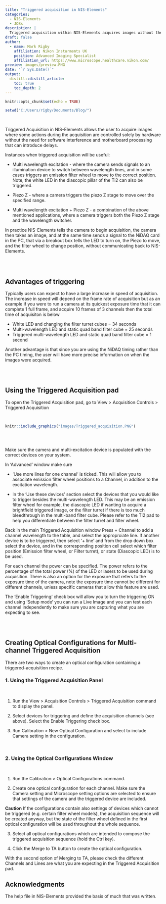 ```yaml
---
title: "Triggered acquisition in NIS-Elements"
categories:
  - NIS-Elements
  - JOBs
description: |
  Triggered acquisition within NIS-Elements acquires images without the need for software communication to markedly increase speed of multi-colour and z-stack imaging experiments.
draft: false
author:
  - name: Mark Rigby 
    affiliation: Nikon Insturments UK
    position: Advanced Imaging Specialist
    affiliation_url: https://www.microscope.healthcare.nikon.com/
preview: images/preview.PNG
date: "`r Sys.Date()`"
output:
  distill::distill_article:
    toc: true
    toc_depth: 2
---
```


```r
knitr::opts_chunk$set(echo = TRUE)

setwd("C:/Users/rigby/Documents/Blog/")

```

<br>

Triggered Acquisition in NIS-Elements allows the user to acquire images where some actions during the acquisition are controlled solely by hardware  without the need for software interference and motherboard processing that can introduce delays. 

Instances when triggered acquisition will be useful:

 * Multi wavelength excitation - where the camera sends signals to an illumination device to switch between wavelength lines, and in some cases triggers an emission filter wheel to move to the correct position. Note, the white LED in the diascopic pillar of the Ti2 can also be triggered.


 * Piezo Z - where a camera triggers the piezo Z stage to move over the specified range.


 * Multi wavelength excitation + Piezo Z - a combination of the above mentioned applications, where a camera triggers both the Piezo Z stage and the wavelength switcher.


In practice NIS-Elements tells the camera to begin acquisition, the camera then takes an image, and at the same time sends a signal to the NiDAQ card in the PC, that via a breakout box tells the LED to turn on, the Piezo to move, and the filter wheel to change position, without communicating back to NIS-Elements.

<br>
<br>

## Advantages of triggering



Typically users can expect to have a large increase in speed of acquisition. The increase in speed will depend on the frame rate of acquisition but as an example if you were to run a camera at its quickest exposure time that it can complete 1 full frame, and acquire 10 frames of 3 channels then the total time of acquisiton is below

- White LED and changing the filter turret cubes = 34 seconds
- Multi-wavelength LED and static quad band filter cube = 25 seconds
- Triggered multi-wavelength LED and static quad band filter cube = 1 second

Another advantage is that since you are using the NiDAQ timing rather than the PC timing, the user will have more precise information on when the images were acquired.


<br>
<br>

## Using the Triggered Acquisition pad

To open the Triggered Acquisition pad, go to View > Acquisition Controls > Triggered Acquisition

<br>

```r

knitr::include_graphics("images/Triggered_acquisition.PNG")



```

<br>

Make sure the camera and multi-excitation device is populated with the correct devices on your system.

In 'Advanced' window make sure

* 'Use more lines for one channel' is ticked. This will allow you to associate emission filter wheel positions to a Channel, in addition to the excitation wavelength. 

* In the 'Use these devices' section select the devices that you would like to trigger besides the multi-wavelength LED. This may be an emission filter wheel for example, the diascopic LED if wanting to acquire a brightfield triggered image, or the filter turret if there is too much bleedthrough in the multi-band filter cube. Please refer to the Ti2 pad to help you differentiate between the filter turret and filter wheel.


Back in the main Triggered Acquisition window Press + Channel to add a channel wavelength to the table, and select the approproiate line. If another device is to be triggered, then select '+ line' and from the drop down box select the device, and in the corresponding position cell select which filter position (Emission filter wheel, or Filter turret), or state (Diascopic LED) is to be used.

For each channel the power can be specified. The power refers to the percentage of the total power (%) of the LED or lasers to be used during acquisition. There is also an option for the exposure that refers to the exposure time of the camera, note the exposure time cannot be different for different channels, unless specific cameras that allow this feature are used.

The 'Enable Triggering' check box will allow you to turn the triggering ON and using 'Setup mode' you can run a Live Image and you can test each channel independently to make sure you are capturing what you are expecting to see.

<br>
<br>

## Creating Optical Configurations for Multi-channel Triggered Acquisition

There are two ways to create an optical configuration containing a triggered-acquisition recipe.



### 1. Using the Triggered Acquisition Panel

<br>

1. Run the View > Acquisition Controls > Triggered Acquisition  command to display the panel.


2. Select devices for triggering and define the acquisition channels (see above). Select the Enable Triggering check box.


3. Run Calibration > New Optical Configuration and select to include Camera setting in the configuration.  

<br>



### 2. Using the Optical Configurations Window

<br>

1. Run the Calibration > Optical Configurations command.


2. Create one optical configuration for each channel. Make sure the Camera setting and Microscope setting options are selected to ensure that settings of the camera and the triggered device are included.  




**Caution** If the configurations contain also settings of devices which cannot be triggered (e.g. certain filter wheel models), the acquisition sequence will be created anyway, but the state of the filter wheel defined in the first optical configuration will be used throughout the whole sequence.  



3. Select all optical configurations which are intended to compose the triggered acquisition sequence (hold the Ctrl key).


4. Click the Merge to TA button to create the optical configuration.  



With the second option of Merging to TA, please check the different Channels and Lines are what you are expecting in the Triggered Acquisition pad.





## Acknowledgments {.appendix}


The help file in NIS-Elements provided the basis of much that was written. 

